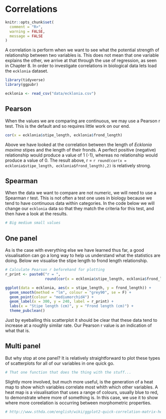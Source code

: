 # Correlations


```r
knitr::opts_chunk$set(
  comment = "R>", 
  warning = FALSE, 
  message = FALSE
)
```

A correlation is perform when we want to see what the potential strength of relationship between two variables is. This does not mean that one variable explains the other, we arrive at that through the use of regression, as seen in Chapter 8. In order to investigate correlations in biological data lets load the `ecklonia` dataset.

```r
library(tidyverse)
library(ggpubr)

ecklonia <- read_csv("data/ecklonia.csv")
```

## Pearson

When the values we are comparing are continuous, we may use a Pearson r test. This is the default and so requires little work on our end.

```r
cor(x = ecklonia$stipe_length, ecklonia$frond_length)
```

Above we have looked at the correlation between the length of _Ecklonia maxima_ stipes and the length of their fronds. A perfect positive (negative) relationship would produce a value of 1 (-1), whereas no relationship would produce a value of 0. The result above, r = `r round(cor(x = ecklonia$stipe_length, ecklonia$frond_length),2)` is relatively strong.

## Spearman

When the data we want to compare are not numeric, we will need to use a Spearman r test. This is not often a test one uses in biology because we tend to have continuous data within categories. In the code below we will change our `ecklonia` data so that they match the criteria for this test, and then have a look at the results.

```r
# Big medium small values
```

## One panel

As is the case with everything else we have learned thus far, a good visualisation can go a long way to help us understand what the statistics are doing. Below we visualise the stipe length to frond length relationship.

```r
# Calculate Pearson r beforehand for plotting
r_print <- paste0("r = ", 
                  round(cor(x = ecklonia$stipe_length, ecklonia$frond_length),2))

ggplot(data = ecklonia, aes(x = stipe_length, y = frond_length)) +
  geom_smooth(method = "lm", colour = "grey90", se = F) +
  geom_point(colour = "mediumorchid4") +
  geom_label(x = 300, y = 240, label = r_print) +
  labs(x = "Stipe length (cm)", y = "Frond length (cm)") +
  theme_pubclean()
```

Just by eyeballing this scatterplot it should be clear that these data tend to increase at a roughly similar rate. Our Pearson r value is an indication of what that is.

## Multi panel

But why stop at one panel? It is relatively straightforward to plot these types of scatterplots for all of our variables in one quick go.

```r
# That one function that does the thing with the stuff...
```

Slightly more involved, but much more useful, is the generation of a heat map to show which variables correlate most whith which other variables. A heat map is a visualisation that uses a range of colours, usually blue to red, to demonstrate where more of something is. In this case, we use it to show where more coreelation is occurring between morphometric properties.

```r
# http://www.sthda.com/english/wiki/ggplot2-quick-correlation-matrix-heatmap-r-software-and-data-visualization

```

